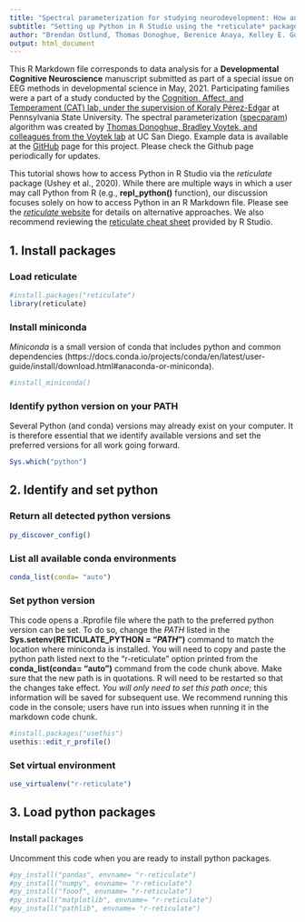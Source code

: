 ```yaml
---
title: "Spectral parameterization for studying neurodevelopment: How and why"
subtitle: "Setting up Python in R Studio using the *reticulate* package"
author: "Brendan Ostlund, Thomas Donoghue, Berenice Anaya, Kelley E. Gunther, Sarah L. Karalunas, Bradley Voytek, & Koraly E. Pérez-Edgar"
output: html_document
---
```

This R Markdown file corresponds to data analysis for a **Developmental Cognitive Neuroscience** manuscript submitted as part of a special issue on EEG methods in developmental science in May, 2021. Participating families were a part of a study conducted by the [Cognition, Affect, and Temperament (CAT) lab, under the supervision of Koraly Pérez-Edgar](http://www.catlabpsu.com/) at Pennsylvania State University. The spectral parameterization ([specparam](https://fooof-tools.github.io/fooof/index.html)) algorithm was created by [Thomas Donoghue, Bradley Voytek, and colleagues from the Voytek lab](https://voyteklab.com/) at UC San Diego. Example data is available at the [GitHub](https://github.com/fooof-tools/DevelopmentalDemo) page for this project. Please check the Github page periodically for updates.

This tutorial shows how to access Python in R Studio via the *reticulate* package (Ushey et al., 2020). While there are multiple ways in which a user may call Python from R (e.g., **repl_python()** function), our discussion focuses solely on how to access Python in an R Markdown file. Please see the [*reticulate* website](https://rstudio.github.io/reticulate) for details on alternative approaches. We also recommend reviewing the [reticulate cheat sheet](https://ugoproto.github.io/ugo_r_doc/pdf/reticulate.pdf) provided by R Studio.

## **1.** Install packages
### Load reticulate
```r
#install.packages("reticulate")
library(reticulate)
```

### Install miniconda
*Miniconda* is a small version of conda that includes python and common dependencies (https://docs.conda.io/projects/conda/en/latest/user-guide/install/download.html#anaconda-or-miniconda).
```r
#install_miniconda()
```

### Identify python version on your PATH
Several Python (and conda) versions may already exist on your computer. It is therefore essential that we identify available versions and set the preferred versions for all work going forward.
```r
Sys.which("python")
```

## **2.** Identify and set python
### Return all detected python versions
```r
py_discover_config()
```

### List all available conda environments
```r
conda_list(conda= "auto")
```

### Set python version
This code opens a .Rprofile file where the path to the preferred python version can be set. To do so, change the *PATH* listed in the **Sys.setenv(RETICULATE_PYTHON = "*PATH*")** command to match the location where miniconda is installed. You will need to copy and paste the python path listed next to the "r-reticulate" option printed from the **conda_list(conda= "auto")** command from the code chunk above. Make sure that the new path is in quotations. R will need to be restarted so that the changes take effect. *You will only need to set this path once*; this information will be saved for subsequent use. We recommend running this code in the console; users have run into issues when running it in the markdown code chunk.
```r
#install.packages("usethis")
usethis::edit_r_profile()
```

### Set virtual environment
```r
use_virtualenv("r-reticulate")
```


## **3.** Load python packages
### Install packages
Uncomment this code when you are ready to install python packages.
```r
#py_install("pandas", envname= "r-reticulate")
#py_install("numpy", envname= "r-reticulate")
#py_install("fooof", envname= "r-reticulate")
#py_install("matplotlib", envname= "r-reticulate")
#py_install("pathlib", envname= "r-reticulate")
```
